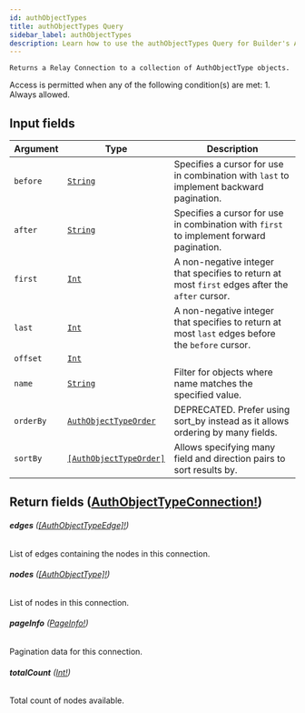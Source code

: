```yaml
---
id: authObjectTypes
title: authObjectTypes Query
sidebar_label: authObjectTypes
description: Learn how to use the authObjectTypes Query for Builder's API.
---
```


    Returns a Relay Connection to a collection of AuthObjectType objects.

Access is permitted when any of the following condition(s) are met: 1. Always allowed.

## Input fields

| Argument  | Type                                                                       | Description                                                                                      |
| --------- | -------------------------------------------------------------------------- | ------------------------------------------------------------------------------------------------ |
| `before`  | [`String`](/composer/builder/api/schema/scalar/String.mdx)                                   | Specifies a cursor for use in combination with `last` to implement backward pagination.          |
| `after`   | [`String`](/composer/builder/api/schema/scalar/String.mdx)                                   | Specifies a cursor for use in combination with `first` to implement forward pagination.          |
| `first`   | [`Int`](/composer/builder/api/schema/scalar/Int.mdx)                                         | A non-negative integer that specifies to return at most `first` edges after the `after` cursor.  |
| `last`    | [`Int`](/composer/builder/api/schema/scalar/Int.mdx)                                         | A non-negative integer that specifies to return at most `last` edges before the `before` cursor. |
| `offset`  | [`Int`](/composer/builder/api/schema/scalar/Int.mdx)                                         |                                                                                                  |
| `name`    | [`String`](/composer/builder/api/schema/scalar/String.mdx)                                   | Filter for objects where name matches the specified value.                                       |
| `orderBy` | [`AuthObjectTypeOrder`](/composer/builder/api/schema/input_object/AuthObjectTypeOrder.mdx)   | DEPRECATED. Prefer using sort_by instead as it allows ordering by many fields.                   |
| `sortBy`  | [`[AuthObjectTypeOrder]`](/composer/builder/api/schema/input_object/AuthObjectTypeOrder.mdx) | Allows specifying many field and direction pairs to sort results by.                             |

## Return fields ([AuthObjectTypeConnection!](/composer/builder/api/schema/object/AuthObjectTypeConnection.mdx))

###### <b>edges</b> ([[AuthObjectTypeEdge]!](/composer/builder/api/schema/object/AuthObjectTypeEdge.mdx))

List of edges containing the nodes in this connection.

###### <b>nodes</b> ([[AuthObjectType]!](/composer/builder/api/schema/object/AuthObjectType.mdx))

List of nodes in this connection.

###### <b>pageInfo</b> ([PageInfo!](/composer/builder/api/schema/object/PageInfo.mdx))

Pagination data for this connection.

###### <b>totalCount</b> ([Int!](/composer/builder/api/schema/scalar/Int.mdx))

Total count of nodes available.
